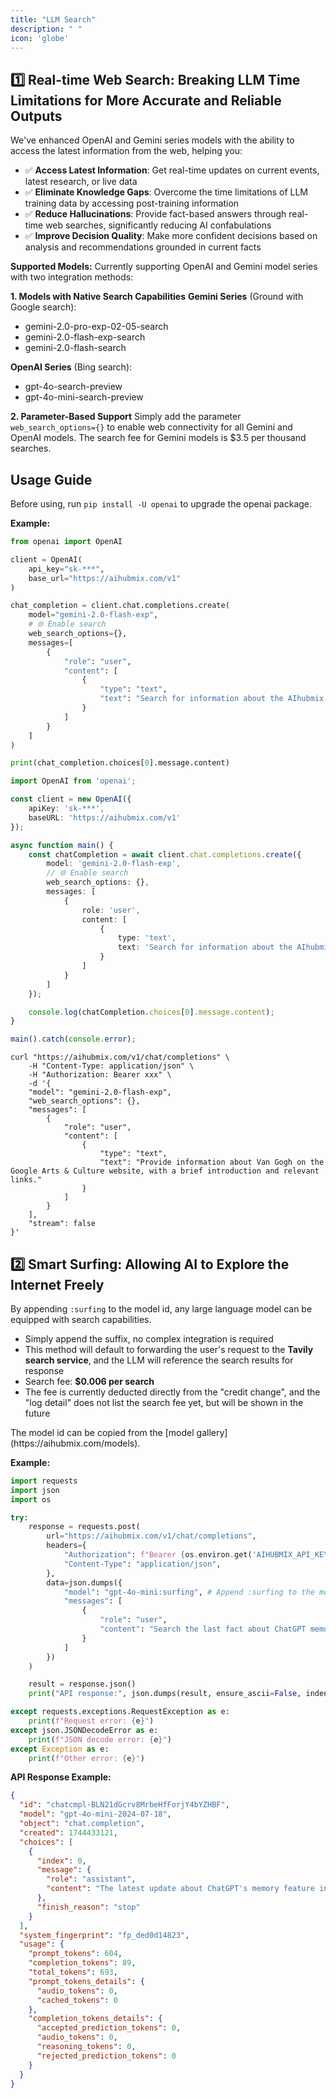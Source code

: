```yaml
---
title: "LLM Search"
description: " "
icon: 'globe'
---
```


## 1️⃣ Real-time Web Search: Breaking LLM Time Limitations for More Accurate and Reliable Outputs

We've enhanced OpenAI and Gemini series models with the ability to access the latest information from the web, helping you:  
- ✅ **Access Latest Information**: Get real-time updates on current events, latest research, or live data
- ✅ **Eliminate Knowledge Gaps**: Overcome the time limitations of LLM training data by accessing post-training information
- ✅ **Reduce Hallucinations**: Provide fact-based answers through real-time web searches, significantly reducing AI confabulations
- ✅ **Improve Decision Quality**: Make more confident decisions based on analysis and recommendations grounded in current facts

**Supported Models:**
Currently supporting OpenAI and Gemini model series with two integration methods:

**1. Models with Native Search Capabilities**
**Gemini Series** (Ground with Google search):
- gemini-2.0-pro-exp-02-05-search
- gemini-2.0-flash-exp-search
- gemini-2.0-flash-search

**OpenAI Series** (Bing search):
- gpt-4o-search-preview
- gpt-4o-mini-search-preview

**2. Parameter-Based Support**
Simply add the parameter `web_search_options={}` to enable web connectivity for all Gemini and OpenAI models. 
The search fee for Gemini models is $3.5 per thousand searches.

## Usage Guide

Before using, run `pip install -U openai` to upgrade the openai package.

**Example:**
<CodeGroup>
```py Python
from openai import OpenAI

client = OpenAI(
    api_key="sk-***",
    base_url="https://aihubmix.com/v1"
)

chat_completion = client.chat.completions.create(
    model="gemini-2.0-flash-exp",
    # 🌐 Enable search
    web_search_options={},
    messages=[
        {
            "role": "user",
            "content": [
                {
                    "type": "text",
                    "text": "Search for information about the AIhubmix LLM API platform, provide a brief introduction, and include relevant links."
                }
            ]
        }
    ]
)

print(chat_completion.choices[0].message.content)
```

```ts Typescript 
import OpenAI from 'openai';

const client = new OpenAI({
    apiKey: 'sk-***',
    baseURL: 'https://aihubmix.com/v1'
});

async function main() {
    const chatCompletion = await client.chat.completions.create({
        model: 'gemini-2.0-flash-exp',
        // 🌐 Enable search
        web_search_options: {},
        messages: [
            {
                role: 'user',
                content: [
                    {
                        type: 'text',
                        text: 'Search for information about the AIhubmix LLM API platform, provide a brief introduction, and include relevant links.'
                    }
                ]
            }
        ]
    });

    console.log(chatCompletion.choices[0].message.content);
}

main().catch(console.error);
```

```shell Curl
curl "https://aihubmix.com/v1/chat/completions" \
    -H "Content-Type: application/json" \
    -H "Authorization: Bearer xxx" \
    -d '{
    "model": "gemini-2.0-flash-exp",
    "web_search_options": {},
    "messages": [
        {
            "role": "user",
            "content": [
                {
                    "type": "text",
                    "text": "Provide information about Van Gogh on the Google Arts & Culture website, with a brief introduction and relevant links."
                }
            ]
        }
    ],
    "stream": false
}'
```

</CodeGroup>

## 2️⃣ Smart Surfing: Allowing AI to Explore the Internet Freely

By appending `:surfing` to the model id, any large language model can be equipped with search capabilities.
- Simply append the suffix, no complex integration is required
- This method will default to forwarding the user's request to the **Tavily search service**, and the LLM will reference the search results for response
- Search fee: **$0.006 per search**
- The fee is currently deducted directly from the "credit change", and the "log detail" does not list the search fee yet, but will be shown in the future

<Tip>
The model id can be copied from the [model gallery](https://aihubmix.com/models).
</Tip>

**Example:**
<CodeGroup>
```py Python
import requests
import json
import os

try:
    response = requests.post(
        url="https://aihubmix.com/v1/chat/completions",
        headers={
            "Authorization": f"Bearer {os.environ.get('AIHUBMIX_API_KEY')}",
            "Content-Type": "application/json",
        },
        data=json.dumps({
            "model": "gpt-4o-mini:surfing", # Append :surfing to the model id to support searching
            "messages": [
                {
                    "role": "user",
                    "content": "Search the last fact about ChatGPT memory feature, return with the URL"
                }
            ]
        })
    )

    result = response.json()
    print("API response:", json.dumps(result, ensure_ascii=False, indent=2))

except requests.exceptions.RequestException as e:
    print(f"Request error: {e}")
except json.JSONDecodeError as e:
    print(f"JSON decode error: {e}")
except Exception as e:
    print(f"Other error: {e}")
```
</CodeGroup>

**API Response Example:**
```json
{
  "id": "chatcmpl-BLN21dGcrv8MrbeHfForjY4bYZHBF",
  "model": "gpt-4o-mini-2024-07-18",
  "object": "chat.completion",
  "created": 1744433121,
  "choices": [
    {
      "index": 0,
      "message": {
        "role": "assistant",
        "content": "The latest update about ChatGPT's memory feature indicates that it now has expanded memory capabilities that allow it to recall information in two ways: through “saved memories” that users manually ask it to remember, and “reference chat history” for improving future interactions. For more details, you can visit the URL: [The Verge Article](https://www.theverge.com/news/646968/openai-chatgpt-long-term-memory-upgrade)."
      },
      "finish_reason": "stop"
    }
  ],
  "system_fingerprint": "fp_ded0d14823",
  "usage": {
    "prompt_tokens": 604,
    "completion_tokens": 89,
    "total_tokens": 693,
    "prompt_tokens_details": {
      "audio_tokens": 0,
      "cached_tokens": 0
    },
    "completion_tokens_details": {
      "accepted_prediction_tokens": 0,
      "audio_tokens": 0,
      "reasoning_tokens": 0,
      "rejected_prediction_tokens": 0
    }
  }
}
```